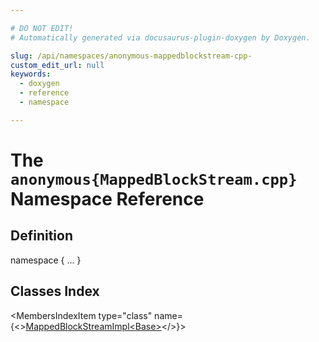 ```yaml
---

# DO NOT EDIT!
# Automatically generated via docusaurus-plugin-doxygen by Doxygen.

slug: /api/namespaces/anonymous-mappedblockstream-cpp-
custom_edit_url: null
keywords:
  - doxygen
  - reference
  - namespace

---
```





# The `anonymous{MappedBlockStream.cpp}` Namespace Reference

<DoxygenPage pluginConfig={pluginConfig}>



## Definition

<CodeBlock>namespace &#123; ... &#125;</CodeBlock>

## Classes Index

<MembersIndex>

<MembersIndexItem
  type="class"
  name={<><a href="/docs/api/classes/anonymous-namespace-mappedblockstream-cpp-/mappedblockstreamimpl">MappedBlockStreamImpl&lt;Base&gt;</a></>}>
</MembersIndexItem>

</MembersIndex>


</DoxygenPage>
